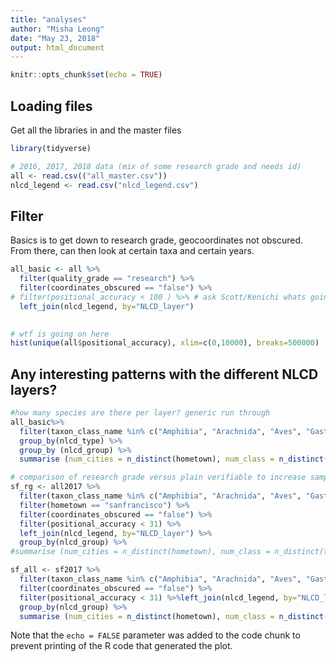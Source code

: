```yaml
---
title: "analyses"
author: "Misha Leong"
date: "May 23, 2018"
output: html_document
---
```


```r
knitr::opts_chunk$set(echo = TRUE)
```

## Loading files

Get all the libraries in and the master files
```r
library(tidyverse)

# 2016, 2017, 2018 data (mix of some research grade and needs id)
all <- read.csv(("all_master.csv"))
nlcd_legend <- read.csv("nlcd_legend.csv")

```

## Filter

Basics is to get down to research grade, geocoordinates not obscured.  From there, can then look at certain taxa and certain years.

```r
all_basic <- all %>%
  filter(quality_grade == "research") %>%
  filter(coordinates_obscured == "false") %>%
# filter(positional_accuracy < 100 ) %>% # ask Scott/Kenichi whats going on
  left_join(nlcd_legend, by="NLCD_layer") 
  
```


```r
# wtf is going on here
hist(unique(all$positional_accuracy), xlim=c(0,10000), breaks=500000)
```

## Any interesting patterns with the different NLCD layers?

```r
#how many species are there per layer? generic run through
all_basic%>%
  filter(taxon_class_name %in% c("Amphibia", "Arachnida", "Aves", "Gastropoda", "Insecta", "Mammalia", "Reptilia")) %>%
  group_by(nlcd_type) %>%
  group_by (nlcd_group) %>%
  summarise (num_cities = n_distinct(hometown), num_class = n_distinct(taxon_class_name), num_species = n_distinct(scientific_name), num_obs = n(), ratio = num_species / num_obs)

# comparison of research grade versus plain verifiable to increase sample size
sf_rg <- all2017 %>%
  filter(taxon_class_name %in% c("Amphibia", "Arachnida", "Aves", "Gastropoda", "Insecta", "Mammalia", "Reptilia")) %>%
  filter(hometown == "sanfrancisco") %>%
  filter(coordinates_obscured == "false") %>%
  filter(positional_accuracy < 31) %>%
  left_join(nlcd_legend, by="NLCD_layer") %>%
  group_by(nlcd_group) %>%
#summarise (num_cities = n_distinct(hometown), num_class = n_distinct(taxon_class_name), num_species = n_distinct(scientific_name), num_obs = n(), ratio = num_species / num_obs)

sf_all <- sf2017 %>%
  filter(taxon_class_name %in% c("Amphibia", "Arachnida", "Aves", "Gastropoda", "Insecta", "Mammalia", "Reptilia")) %>%
  filter(coordinates_obscured == "false") %>%
  filter(positional_accuracy < 31) %>%left_join(nlcd_legend, by="NLCD_layer") %>%
  group_by(nlcd_group) %>%
  summarise (num_cities = n_distinct(hometown), num_class = n_distinct(taxon_class_name), num_species = n_distinct(scientific_name), num_obs = n(), ratio = num_species / num_obs)

```
Note that the `echo = FALSE` parameter was added to the code chunk to prevent printing of the R code that generated the plot.
